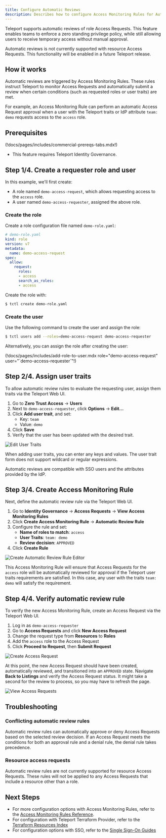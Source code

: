 ```yaml
---
title: Configure Automatic Reviews
description: Describes how to configure Access Monitoring Rules for Automatic Reviews.
---
```


Teleport supports automatic reviews of role Access Requests. This
feature enables teams to enforce a zero standing privilege policy, while
still allowing users to receive temporary access without manual approval.

<Admonition type="note" title="resource access request support">
  Automatic reviews is not currently supported with resource Access Requests.
  This functionality will be enabled in a future Teleport release.
</Admonition>

## How it works

Automatic reviews are triggered by Access Monitoring Rules. These rules instruct
Teleport to monitor Access Requests and automatically submit a review
when certain conditions (such as requested roles or user traits) are met.

For example, an Access Monitoring Rule can perform an automatic Access Request
approval when a user with the Teleport traits or IdP attribute `team: demo`
requests access to the `access` role.

## Prerequisites

(!docs/pages/includes/commercial-prereqs-tabs.mdx!)

- This feature requires Teleport Identity Governance.

## Step 1/4. Create a requester role and user

In this example, we'll first create:
- A role named `demo-access-request`, which allows requesting access to the
`access` role.
- A user named `demo-access-requester`, assigned the above role.

### Create the role

Create a role configuration file named `demo-role.yaml`:
```yaml
# demo-role.yaml
kind: role
version: v7
metadata:
  name: demo-access-request
spec:
  allow:
    request:
      roles:
      - access
      search_as_roles:
      - access
```

Create the role with:
```sh
$ tctl create demo-role.yaml
```

### Create the user

Use the following command to create the user and assign the role:
```sh
$ tctl users add --roles=demo-access-request demo-access-requester
```

Alternatively, you can assign the role after creating the user:

  (!docs/pages/includes/add-role-to-user.mdx role="demo-access-request" user="\`demo-access-requester\`"!)

## Step 2/4. Assign user traits

To allow automatic review rules to evaluate the requesting user, assign them
traits via the Teleport Web UI.

1. Go to **Zero Trust Access** -> **Users**
2. Next to `demo-access-requester`, click **Options** -> **Edit...**
3. Click **Add user trait**, and set:
   - Key: `team`
   - Value: `demo`
4. Click **Save**
5. Verify that the user has been updated with the desired trait.

![Edit User Traits](../../../../img/access-controls/automatic-reviews/users-edit.png)

When adding user traits, you can enter any keys and values. The user trait form
does not support wildcard or regular expressions.

<Admonition type="tip" title="SSO users">
  Automatic reviews are compatible with SSO users and the attributes provided
  by the IdP.
</Admonition>

## Step 3/4. Create Access Monitoring Rule

Next, define the automatic review rule via the Teleport Web UI.

1. Go to **Identity Governance** -> **Access Requests** -> **View Access Monitoring Rules**
2. Click **Create Access Monitoring Rule** -> **Automatic Review Rule**
3. Configure the rule and set:
   - **Name of roles to match**: `access`
   - **User Traits**: `team: demo`
   - **Review decision**: `APPROVED`
4. Click **Create Rule**

![Create Automatic Review Rule Editor](../../../../img/access-controls/automatic-reviews/create-automatic-review-rule.png)

This Access Monitoring Rule will ensure that Access Requests for the `access`
role will be automatically reviewed for approval if the Teleport user traits
requirements are satisfied. In this case, any user with the traits `team: demo`
will satisfy the requirement.

## Step 4/4. Verify automatic review rule

To verify the new Access Monitoring Rule, create an Access Request via the Teleport
Web UI.
1. Log in as `demo-access-requester`
2. Go to **Access Requests** and click **New Access Request**
3. Change the request type from **Resources** to **Roles**
4. Add the `access` role to the Access Request
5. Click **Proceed to Request**, then **Submit Request**

![Create Access Request](../../../../img/access-requests/new-role-request.png)

At this point, the new Access Request should have been created, automatically
reviewed, and transitioned into an `APPROVED` state. Navigate **Back to Listings**
and verify the Access Request status. It might take a second for the review to
process, so you may have to refresh the page.

![View Access Requests](../../../../img/access-controls/automatic-reviews/view-access-requests.png)

## Troubleshooting

### Conflicting automatic review rules

Automatic review rules can automatically approve or deny Access Requests based
on the selected review decision. If an Access Request meets the conditions for
both an approval rule and a denial rule, the denial rule takes precedence.

### Resource access requests

Automatic review rules are not currently supported for resource Access Requests.
These rules will not be applied to any Access Requests that include a resource
other than a role.

## Next Steps

- For more configuration options with Access Monitoring Rules, refer to the
  [Access Monitoring Rules Reference](../../../reference/resources.mdx#access-monitoring-rule).
- For configuration with Teleport Terraform Provider, refer to the
  [Terraform Resources Index](../../../reference/terraform-provider/resources/access_monitoring_rule.mdx)
- For configuration options with SSO, refer to the
  [Single Sign-On Guides](../sso/sso.mdx)
